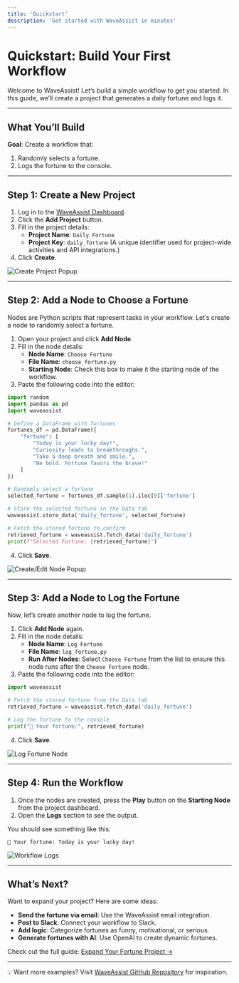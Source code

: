 ```yaml
---
title: 'Quickstart'
description: 'Get started with WaveAssist in minutes'
---
```


# Quickstart: Build Your First Workflow

Welcome to WaveAssist! Let’s build a simple workflow to get you started. In this guide, we’ll create a project that generates a daily fortune and logs it.

---

## What You’ll Build

**Goal**: Create a workflow that:
1. Randomly selects a fortune.
2. Logs the fortune to the console.

---

## Step 1: Create a New Project

1. Log in to the [WaveAssist Dashboard](https://app.waveassist.io).
2. Click the **Add Project** button.
3. Fill in the project details:
   - **Project Name**: `Daily Fortune`
   - **Project Key**: `daily_fortune` (A unique identifier used for project-wide activities and API integrations.)
4. Click **Create**.

<Frame caption="Create a New Project">
  <img src="/images/create_project_popup.png" alt="Create Project Popup" />
</Frame>

---

## Step 2: Add a Node to Choose a Fortune

Nodes are Python scripts that represent tasks in your workflow. Let’s create a node to randomly select a fortune.

1. Open your project and click **Add Node**.
2. Fill in the node details:
   - **Node Name**: `Choose Fortune`
   - **File Name**: `choose_fortune.py`
   - **Starting Node**: Check this box to make it the starting node of the workflow.
3. Paste the following code into the editor:

```python
import random
import pandas as pd
import waveassist

# Define a DataFrame with fortunes
fortunes_df = pd.DataFrame({
    "fortune": [
        "Today is your lucky day!",
        "Curiosity leads to breakthroughs.",
        "Take a deep breath and smile.",
        "Be bold. Fortune favors the brave!"
    ]
})

# Randomly select a fortune
selected_fortune = fortunes_df.sample(1).iloc[0]['fortune']

# Store the selected fortune in the Data tab
waveassist.store_data('daily_fortune', selected_fortune)

# Fetch the stored fortune to confirm
retrieved_fortune = waveassist.fetch_data('daily_fortune')
print(f"Selected Fortune: {retrieved_fortune}")
```

4. Click **Save**.

<Frame caption="Create and Edit Node">
  <img src="/images/create_edit_node.png" alt="Create/Edit Node Popup" />
</Frame>

---

## Step 3: Add a Node to Log the Fortune

Now, let’s create another node to log the fortune.

1. Click **Add Node** again.
2. Fill in the node details:
   - **Node Name**: `Log Fortune`
   - **File Name**: `log_fortune.py`
   - **Run After Nodes**: Select `Choose Fortune` from the list to ensure this node runs after the `Choose Fortune` node.
3. Paste the following code into the editor:

```python
import waveassist

# Fetch the stored fortune from the Data tab
retrieved_fortune = waveassist.fetch_data('daily_fortune')

# Log the fortune to the console
print("🧿 Your fortune:", retrieved_fortune)
```

4. Click **Save**.

<Frame caption="Log Fortune Node">
  <img src="/images/log_fortune_node.png" alt="Log Fortune Node" />
</Frame>

---

## Step 4: Run the Workflow

1. Once the nodes are created, press the **Play** button on the **Starting Node** from the project dashboard.
2. Open the **Logs** section to see the output.

You should see something like this:
```
🧿 Your fortune: Today is your lucky day!
```

<Frame caption="Workflow Log Output">
  <img src="/images/workflow.png" alt="Workflow Logs" />
</Frame>

---

## What’s Next?

Want to expand your project? Here are some ideas:
- **Send the fortune via email**: Use the WaveAssist email integration.
- **Post to Slack**: Connect your workflow to Slack.
- **Add logic**: Categorize fortunes as funny, motivational, or serious.
- **Generate fortunes with AI**: Use OpenAI to create dynamic fortunes.

Check out the full guide: [Expand Your Fortune Project →](./whats-next)

---

💡 Want more examples? Visit [WaveAssist GitHub Repository](https://github.com/WaveAssist/waveassist) for inspiration.